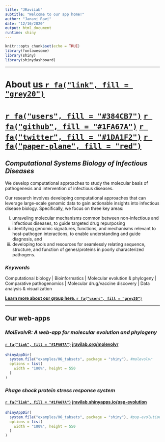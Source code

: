 ```yaml
---
title: "JRaviLab"
subtitle: "Welcome to our app home!"
author: "Janani Ravi"
date: "12/16/2020"
output: html_document
runtime: shiny
---
```


```r
knitr::opts_chunk$set(echo = TRUE)
library(fontawesome)
library(shiny)
library(shinydashboard)
```

------------------------------------------------------------------------

# About [us `r fa("link", fill = "grey20")`](https://jravilab.github.io)

# [`r fa("users", fill = "#384CB7")`](https://jravilab.github.io) [`r fa("github", fill = "#1FA67A")`](https://github.com/jravilab) [`r fa("twitter", fill = "#1DA1F2")`](https://twitter.com/jravilab) [`r fa("paper-plane", fill = "red")`](mailto:jravilab.msu@gmail.com)

## *Computational Systems Biology of Infectious Diseases*

We develop computational approaches to study the molecular basis of pathogenesis and intervention of infectious diseases.

Our research involves developing computational approaches that can leverage large-scale genomic data to gain actionable insights into infectious disease biology. Specifically, we focus on three key areas:

i)  unraveling molecular mechanisms common between non-infectious and infectious diseases, to guide targeted drug repurposing
ii) identifying genomic signatures, functions, and mechanisms relevant to host-pathogen interactions, to enable understanding and guide diagnosis, and
iii) developing tools and resources for seamlessly relating sequence, structure, and function of genes/proteins in poorly characterized pathogens.

### *Keywords*

Computational biology \| Bioinformatics \| Molecular evolution & phylogeny \| Comparative pathogenomics \| Molecular drug/vaccine discovery \| Data analysis & visualization

[**Learn more about our group here. `r fa("users", fill = "grey20")`**](https://jravilab.github.io)

------------------------------------------------------------------------

## Our web-apps

### *MolEvolvR: A web-app for molecular evolution and phylogeny*

#### [`r fa("link", fill = "#1FA67A")`](jravilab.org/molevolvr) [jravilab.org/molevolvr](jravilab.org/molevolvr)

```r
shinyAppDir(
  system.file("examples/06_tabsets", package = "shiny"), #molevolvr
  options = list(
    width = "100%", height = 550
  )
)
```

### *Phage shock protein stress response system*

#### [`r fa("link", fill = "#1FA67A")`](jravilab.shinyapps.io/psp-evolution) [jravilab.shinyapps.io/psp-evolution](jravilab.shinyapps.io/psp-evolution)

```r
shinyAppDir(
  system.file("examples/06_tabsets", package = "shiny"), #psp-evolution
  options = list(
    width = "100%", height = 550
  )
)
```
